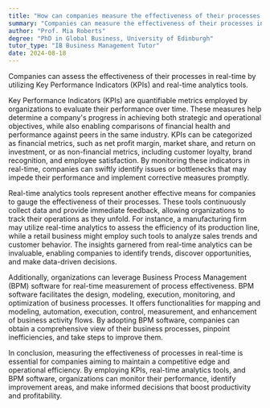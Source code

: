 ```yaml
---
title: "How can companies measure the effectiveness of their processes in real-time?"
summary: "Companies can measure the effectiveness of their processes in real-time through Key Performance Indicators (KPIs) and real-time analytics tools."
author: "Prof. Mia Roberts"
degree: "PhD in Global Business, University of Edinburgh"
tutor_type: "IB Business Management Tutor"
date: 2024-08-18
---
```


Companies can assess the effectiveness of their processes in real-time by utilizing Key Performance Indicators (KPIs) and real-time analytics tools.

Key Performance Indicators (KPIs) are quantifiable metrics employed by organizations to evaluate their performance over time. These measures help determine a company's progress in achieving both strategic and operational objectives, while also enabling comparisons of financial health and performance against peers in the same industry. KPIs can be categorized as financial metrics, such as net profit margin, market share, and return on investment, or as non-financial metrics, including customer loyalty, brand recognition, and employee satisfaction. By monitoring these indicators in real-time, companies can swiftly identify issues or bottlenecks that may impede their performance and implement corrective measures promptly.

Real-time analytics tools represent another effective means for companies to gauge the effectiveness of their processes. These tools continuously collect data and provide immediate feedback, allowing organizations to track their operations as they unfold. For instance, a manufacturing firm may utilize real-time analytics to assess the efficiency of its production line, while a retail business might employ such tools to analyze sales trends and customer behavior. The insights garnered from real-time analytics can be invaluable, enabling companies to identify trends, discover opportunities, and make data-driven decisions.

Additionally, organizations can leverage Business Process Management (BPM) software for real-time measurement of process effectiveness. BPM software facilitates the design, modeling, execution, monitoring, and optimization of business processes. It offers functionalities for mapping and modeling, automation, execution, control, measurement, and enhancement of business activity flows. By adopting BPM software, companies can obtain a comprehensive view of their business processes, pinpoint inefficiencies, and take steps to improve them.

In conclusion, measuring the effectiveness of processes in real-time is essential for companies aiming to maintain a competitive edge and operational efficiency. By employing KPIs, real-time analytics tools, and BPM software, organizations can monitor their performance, identify improvement areas, and make informed decisions that boost productivity and profitability.
    